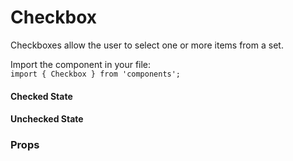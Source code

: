 
<Meta title="Components/Forms/Checkbox" />

# Checkbox

Checkboxes allow the user to select one or more items from a set.

Import the component in your file:  
`import { Checkbox } from 'components';`

#### Checked State

<Preview>
  <Story name="checked">
    <Checkbox label="Remember me" checked={false} onChange={action('onChange')} />
  </Story>
</Preview>

#### Unchecked State

<Preview>
  <Story name="unchecked">
    <Checkbox label="Remember me" checked={true} onChange={action('onChange')} />
  </Story>
</Preview>

### Props

<Props of={Checkbox} />
